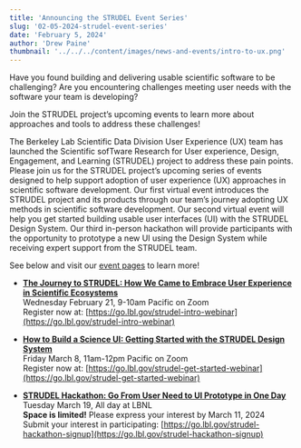 ```yaml
---
title: 'Announcing the STRUDEL Event Series'
slug: '02-05-2024-strudel-event-series'
date: 'February 5, 2024'
author: 'Drew Paine'
thumbnail: '../../../content/images/news-and-events/intro-to-ux.png'
---
```


Have you found building and delivering usable scientific software to be challenging? Are you encountering challenges meeting user needs with the software your team is developing?

Join the STRUDEL project’s upcoming events to learn more about approaches and tools to address these challenges!

The Berkeley Lab Scientific Data Division User Experience (UX) team has launched the Scientific sofTware Research for User experience, Design, Engagement, and Learning (STRUDEL) project to address these pain points. Please join us for the STRUDEL project’s upcoming series of events designed to help support adoption of user experience (UX) approaches in scientific software development. Our first virtual event introduces the STRUDEL project and its products through our team’s journey adopting UX methods in scientific software development. Our second virtual event will help you get started building usable user interfaces (UI) with the STRUDEL Design System. Our third in-person hackathon will provide participants with the opportunity to prototype a new UI using the Design System while receiving expert support from the STRUDEL team.

See below and visit our [event pages](https://strudel.science/engage/events) to learn more!

- <b>[The Journey to STRUDEL: How We Came to Embrace User Experience in Scientific Ecosystems](https://strudel.science/engage/events/02-21-2024-intro-to-science-ux/)</b> <br/>
     Wednesday February 21, 9-10am Pacific on Zoom <br/>
     Register now at: [https://go.lbl.gov/strudel-intro-webinar](https://go.lbl.gov/strudel-intro-webinar) 
- <b>[How to Build a Science UI: Getting Started with the STRUDEL Design System](https://strudel.science/engage/events/03-08-2024-getting-started-with-strudel-ds/)</b> <br/>
    Friday March 8, 11am-12pm Pacific on Zoom <br/>
    Register now at: [https://go.lbl.gov/strudel-get-started-webinar](https://go.lbl.gov/strudel-get-started-webinar) 
    
- <b>[STRUDEL Hackathon: Go From User Need to UI Prototype in One Day](https://strudel.science/engage/events/03-19-2024-strudel-ds-hackathon/) </b><br/>
    Tuesday March 19, All day at LBNL <br/>
    <b>Space is limited!</b> Please express your interest by March 11, 2024 <br/>
    Submit your interest in participating: [https://go.lbl.gov/strudel-hackathon-signup](https://go.lbl.gov/strudel-hackathon-signup) 


